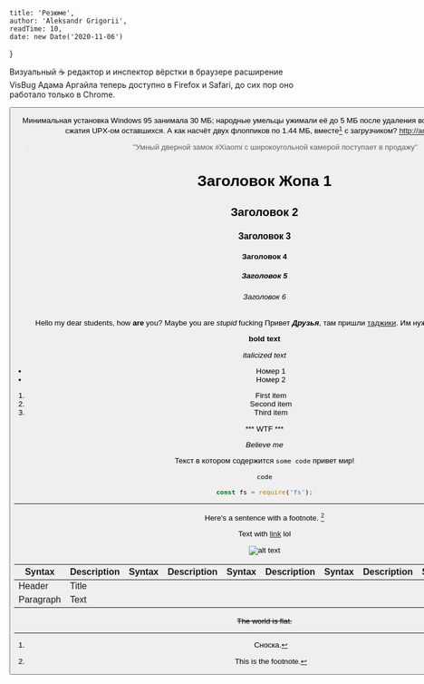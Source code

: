 
    title: 'Резюме',
    author: 'Aleksandr Grigorii',
    readTime: 10,
    date: new Date('2020-11-06')
}


Визуальный ☕️ редактор и инспектор вёрстки в браузере расширение VisBug Адама Аргайла теперь доступно в Firefox и Safari, до сих пор оно работало только в Chrome.

<Button/>

Минимальная установка Windows 95 занимала 30 МБ; народные умельцы ужимали её до 5 МБ после удаления всех «лишних» файлов и сжатия UPX-ом оставшихся. А как насчёт двух флоппиков по 1.44 МБ, вместе[^1] с загрузчиком? http://amp.gs/W0ID

> "Умный дверной замок #Xiaomi с широкоугольной камерой поступает в продажу"

# Заголовок Жопа 1
## Заголовок 2
### Заголовок 3
#### Заголовок 4
##### Заголовок 5
###### Заголовок 6

Hello my dear students, how **are** you? Maybe you are _stupid_ fucking
Привет ***Друзья***, там пришли [таджики](https://google.com). Им нужно записать песню!

**bold text**

*italicized text*

- Номер 1
- Номер 2

1. First item
2. Second item
3. Third item

*** WTF ***

_Believe me_

Текст в котором содержится `some code` привет мир!

`code`

```ts
const fs = require('fs');
```
---

Here's a sentence with a footnote. [^2]

[^1]: Сноска.
[^2]: This is the footnote.


Text with [link](https://www.example.com) lol

![alt text](/images/avatar.jpg)


| Syntax | Description | Syntax | Description | Syntax | Description | Syntax | Description |Syntax | Description |
| ----------- | ----------- | ----------- | ----------- | ----------- | ----------- | ----------- | ----------- | ----------- | ----------- | 
| Header | Title |
| Paragraph | Text |

~~The world is flat.~~



